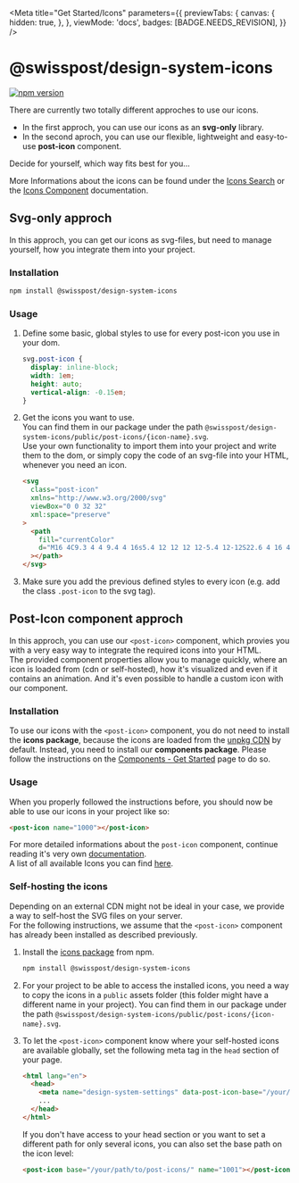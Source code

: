 
<Meta
  title="Get Started/Icons"
  parameters={{
    previewTabs: {
      canvas: {
        hidden: true,
      },
    },
    viewMode: 'docs',
    badges: [BADGE.NEEDS_REVISION],
  }}
/>

# @swisspost/design-system-icons

[![npm version](https://badge.fury.io/js/@swisspost%2Fdesign-system-icons.svg)](https://badge.fury.io/js/@swisspost%2Fdesign-system-icons)

There are currently two totally different approches to use our icons.<br/>

- In the first approch, you can use our icons as an **svg-only** library.<br/>
- In the second aproch, you can use our flexible, lightweight and easy-to-use **post-icon** component.

Decide for yourself, which way fits best for you...

More Informations about the icons can be found under the [Icons Search](/?path=/docs/foundations-icons--page) or the [Icons Component](/?path=/docs/components-post-icon--default) documentation.

## Svg-only approch

In this approch, you can get our icons as svg-files, but need to manage yourself, how you integrate them into your project.

### Installation

```bash dark
npm install @swisspost/design-system-icons
```

### Usage

1. Define some basic, global styles to use for every post-icon you use in your dom.

   ```css dark
   svg.post-icon {
     display: inline-block;
     width: 1em;
     height: auto;
     vertical-align: -0.15em;
   }
   ```

2. Get the icons you want to use.<br/>
   You can find them in our package under the path `@swisspost/design-system-icons/public/post-icons/{icon-name}.svg`.<br/>
   Use your own functionality to import them into your project and write them to the dom, or simply copy the code of an svg-file into your HTML, whenever you need an icon.

   ```html dark
   <svg
     class="post-icon"
     xmlns="http://www.w3.org/2000/svg"
     viewBox="0 0 32 32"
     xml:space="preserve"
   >
     <path
       fill="currentColor"
       d="M16 4C9.3 4 4 9.4 4 16s5.4 12 12 12 12-5.4 12-12S22.6 4 16 4zm0 1.3c2 0 3.9.6 5.5 1.6-1.5 1.7-6.8 6.6-14.7 3.7 1.9-3.2 5.3-5.3 9.2-5.3zm0 21.4c-5.9 0-10.7-4.8-10.7-10.7 0-1.5.3-2.9.9-4.2 1.9.7 3.8 1.1 5.4 1.1 5.8 0 9.7-3.8 11-5.2 2.5 2 4.1 5 4.1 8.4 0 5.8-4.8 10.6-10.7 10.6zm-3.3-10h-1.3c0-.4-.3-.7-.7-.7-.4 0-.7.3-.7.7H8.7c0-1.1.9-2 2-2s2 .9 2 2zm10.6 0H22c0-.4-.3-.7-.7-.7s-.7.3-.7.7h-1.3c0-1.1.9-2 2-2s2 .9 2 2zm-11.9 3.8h9.3v1.3h-9.3v-1.3z"
     ></path>
   </svg>
   ```

3. Make sure you add the previous defined styles to every icon (e.g. add the class `.post-icon` to the svg tag).

## Post-Icon component approch

In this approch, you can use our `<post-icon>` component, which provies you with a very easy way to integrate the required icons into your HTML.<br/>
The provided component properties allow you to manage quickly, where an icon is loaded from (cdn or self-hosted), how it's visualized and even if it contains an animation. And it's even possible to handle a custom icon with our component.

### Installation

To use our icons with the `<post-icon>` component, you do not need to install the **icons package**, because the icons are loaded from the [unpkg CDN](https://unpkg.com/) by default. Instead, you need to install our **components package**.
Please follow the instructions on the [Components - Get Started](/?path=/docs/get-started-components--page) page to do so.

### Usage

When you properly followed the instructions before, you should now be able to use our icons in your project like so:

```html dark
<post-icon name="1000"></post-icon>
```

For more detailed informations about the `post-icon` component, continue reading it's very own [documentation](/?path=/docs/components-post-icon--default).<br/>
A list of all available Icons you can find [here](/?path=/docs/foundations-icons--page).

### Self-hosting the icons

Depending on an external CDN might not be ideal in your case, we provide a way to self-host the SVG files on your server.<br/>
For the following instructions, we assume that the `<post-icon>` component has already been installed as described previously.

1. Install the [icons package](https://www.npmjs.com/package/@swisspost/design-system-icons) from npm.

   ```bash dark
   npm install @swisspost/design-system-icons
   ```

2. For your project to be able to access the installed icons, you need a way to copy the icons in a `public` assets folder (this folder might have a different name in your project). You can find them in our package under the path `@swisspost/design-system-icons/public/post-icons/{icon-name}.svg`.

3. To let the `<post-icon>` component know where your self-hosted icons are available globally, set the following meta tag in the `head` section of your page.

   ```html dark
   <html lang="en">
     <head>
       <meta name="design-system-settings" data-post-icon-base="/your/path/to/post-icons/" />
       ...
     </head>
   </html>
   ```

   If you don't have access to your head section or you want to set a different path for only several icons, you can also set the base path on the icon level:

   ```html dark
   <post-icon base="/your/path/to/post-icons/" name="1001"></post-icon>
   ```
